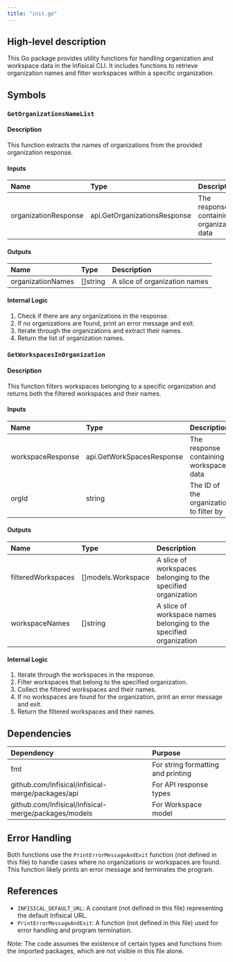 ```yaml
---
title: "init.go"
---
```


## High-level description
This Go package provides utility functions for handling organization and workspace data in the Infisical CLI. It includes functions to retrieve organization names and filter workspaces within a specific organization.

## Symbols

### `GetOrganizationsNameList`
#### Description
This function extracts the names of organizations from the provided organization response.

#### Inputs
| Name | Type | Description |
|:-----|:-----|:------------|
| organizationResponse | api.GetOrganizationsResponse | The response containing organization data |

#### Outputs
| Name | Type | Description |
|:-----|:-----|:------------|
| organizationNames | []string | A slice of organization names |

#### Internal Logic
1. Check if there are any organizations in the response.
2. If no organizations are found, print an error message and exit.
3. Iterate through the organizations and extract their names.
4. Return the list of organization names.

### `GetWorkspacesInOrganization`
#### Description
This function filters workspaces belonging to a specific organization and returns both the filtered workspaces and their names.

#### Inputs
| Name | Type | Description |
|:-----|:-----|:------------|
| workspaceResponse | api.GetWorkSpacesResponse | The response containing workspace data |
| orgId | string | The ID of the organization to filter by |

#### Outputs
| Name | Type | Description |
|:-----|:-----|:------------|
| filteredWorkspaces | []models.Workspace | A slice of workspaces belonging to the specified organization |
| workspaceNames | []string | A slice of workspace names belonging to the specified organization |

#### Internal Logic
1. Iterate through the workspaces in the response.
2. Filter workspaces that belong to the specified organization.
3. Collect the filtered workspaces and their names.
4. If no workspaces are found for the organization, print an error message and exit.
5. Return the filtered workspaces and their names.

## Dependencies
| Dependency | Purpose |
|:-----------|:--------|
| fmt | For string formatting and printing |
| github.com/Infisical/infisical-merge/packages/api | For API response types |
| github.com/Infisical/infisical-merge/packages/models | For Workspace model |

## Error Handling
Both functions use the `PrintErrorMessageAndExit` function (not defined in this file) to handle cases where no organizations or workspaces are found. This function likely prints an error message and terminates the program.

## References
- `INFISICAL_DEFAULT_URL`: A constant (not defined in this file) representing the default Infisical URL.
- `PrintErrorMessageAndExit`: A function (not defined in this file) used for error handling and program termination.

Note: The code assumes the existence of certain types and functions from the imported packages, which are not visible in this file alone.